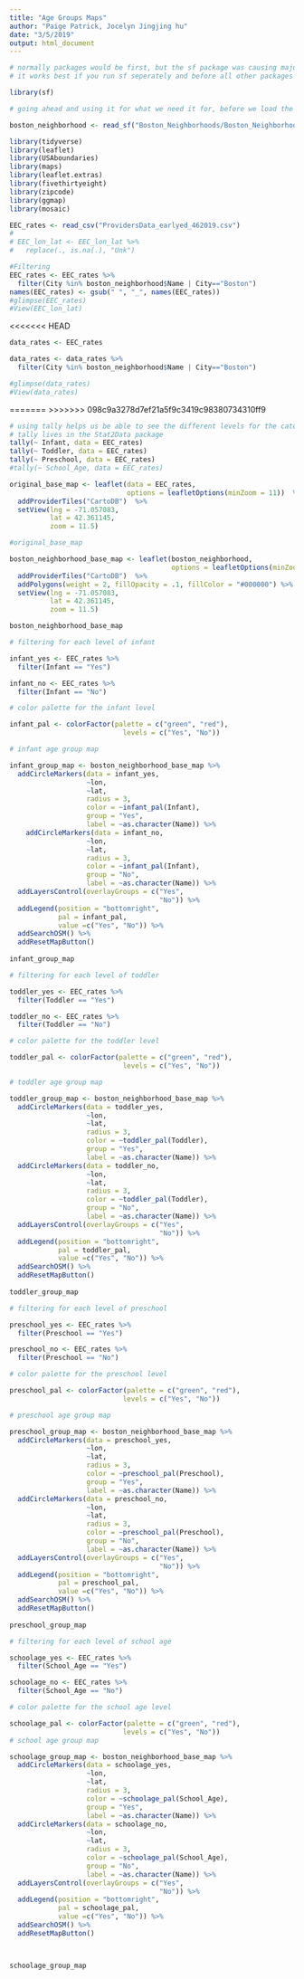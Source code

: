 ```yaml
---
title: "Age Groups Maps"
author: "Paige Patrick, Jocelyn Jingjing hu"
date: "3/5/2019"
output: html_document
---
```


```r
# normally packages would be first, but the sf package was causing major problems with the other functions
# it works best if you run sf seperately and before all other packages

library(sf)

# going ahead and using it for what we need it for, before we load the other packages, again to make things easier

boston_neighborhood <- read_sf("Boston_Neighborhoods/Boston_Neighborhoods.shp")
```

```r
library(tidyverse)
library(leaflet)
library(USAboundaries)
library(maps)
library(leaflet.extras)
library(fivethirtyeight)
library(zipcode)
library(ggmap)
library(mosaic)
```

```r
EEC_rates <- read_csv("ProvidersData_earlyed_462019.csv")
# 
# EEC_lon_lat <- EEC_lon_lat %>% 
#   replace(., is.na(.), "Unk")

#Filtering
EEC_rates <- EEC_rates %>%
  filter(City %in% boston_neighborhood$Name | City=="Boston")
names(EEC_rates) <- gsub(" ", "_", names(EEC_rates))
#glimpse(EEC_rates)
#View(EEC_lon_lat)
```

<<<<<<< HEAD
```r
data_rates <- EEC_rates

data_rates <- data_rates %>%
  filter(City %in% boston_neighborhood$Name | City=="Boston")

#glimpse(data_rates)
#View(data_rates)
```
=======
>>>>>>> 098c9a3278d7ef21a5f9c3419c98380734310ff9

```r
# using tally helps us be able to see the different levels for the categorical variables, which is helpful for map building
# tally lives in the Stat2Data package
tally(~ Infant, data = EEC_rates)
tally(~ Toddler, data = EEC_rates)
tally(~ Preschool, data = EEC_rates)
#tally(~ School_Age, data = EEC_rates)
```


```r
original_base_map <- leaflet(data = EEC_rates, 
                             options = leafletOptions(minZoom = 11))  %>% 
  addProviderTiles("CartoDB")  %>% 
  setView(lng = -71.057083, 
          lat = 42.361145, 
          zoom = 11.5)

#original_base_map
```


```r
boston_neighborhood_base_map <- leaflet(boston_neighborhood,
                                        options = leafletOptions(minZoom = 11))  %>%
  addProviderTiles("CartoDB")  %>%
  addPolygons(weight = 2, fillOpacity = .1, fillColor = "#000000") %>%
  setView(lng = -71.057083, 
          lat = 42.361145, 
          zoom = 11.5)

boston_neighborhood_base_map
```

```r

# filtering for each level of infant

infant_yes <- EEC_rates %>%
  filter(Infant == "Yes")

infant_no <- EEC_rates %>%
  filter(Infant == "No")

# color palette for the infant level

infant_pal <- colorFactor(palette = c("green", "red"),
                            levels = c("Yes", "No"))

# infant age group map

infant_group_map <- boston_neighborhood_base_map %>%  
  addCircleMarkers(data = infant_yes,
                   ~lon,
                   ~lat,
                   radius = 3,
                   color = ~infant_pal(Infant),
                   group = "Yes",
                   label = ~as.character(Name)) %>%
    addCircleMarkers(data = infant_no,
                   ~lon,
                   ~lat,
                   radius = 3,
                   color = ~infant_pal(Infant),
                   group = "No",
                   label = ~as.character(Name)) %>%
  addLayersControl(overlayGroups = c("Yes",
                                     "No")) %>%
  addLegend(position = "bottomright",
            pal = infant_pal,
            value =c("Yes", "No")) %>%
  addSearchOSM() %>%
  addResetMapButton()
  
infant_group_map
```




```r
# filtering for each level of toddler

toddler_yes <- EEC_rates %>%
  filter(Toddler == "Yes")

toddler_no <- EEC_rates %>%
  filter(Toddler == "No")

# color palette for the toddler level

toddler_pal <- colorFactor(palette = c("green", "red"),
                            levels = c("Yes", "No"))

# toddler age group map

toddler_group_map <- boston_neighborhood_base_map %>%  
  addCircleMarkers(data = toddler_yes,
                   ~lon,
                   ~lat,
                   radius = 3,
                   color = ~toddler_pal(Toddler),
                   group = "Yes",
                   label = ~as.character(Name)) %>%
  addCircleMarkers(data = toddler_no,
                   ~lon,
                   ~lat,
                   radius = 3,
                   color = ~toddler_pal(Toddler),
                   group = "No",
                   label = ~as.character(Name)) %>%
  addLayersControl(overlayGroups = c("Yes",
                                     "No")) %>%
  addLegend(position = "bottomright",
            pal = toddler_pal,
            value =c("Yes", "No")) %>%
  addSearchOSM() %>%
  addResetMapButton()
  
toddler_group_map

```

```r
# filtering for each level of preschool 

preschool_yes <- EEC_rates %>%
  filter(Preschool == "Yes")

preschool_no <- EEC_rates %>%
  filter(Preschool == "No")

# color palette for the preschool level

preschool_pal <- colorFactor(palette = c("green", "red"),
                            levels = c("Yes", "No"))

# preschool age group map

preschool_group_map <- boston_neighborhood_base_map %>%  
  addCircleMarkers(data = preschool_yes,
                   ~lon,
                   ~lat,
                   radius = 3,
                   color = ~preschool_pal(Preschool),
                   group = "Yes",
                   label = ~as.character(Name)) %>%
  addCircleMarkers(data = preschool_no,
                   ~lon,
                   ~lat,
                   radius = 3,
                   color = ~preschool_pal(Preschool),
                   group = "No",
                   label = ~as.character(Name)) %>%
  addLayersControl(overlayGroups = c("Yes",
                                     "No")) %>%
  addLegend(position = "bottomright",
            pal = preschool_pal,
            value =c("Yes", "No")) %>%
  addSearchOSM() %>%
  addResetMapButton()
  
preschool_group_map

```

```r
# filtering for each level of school age

schoolage_yes <- EEC_rates %>%
  filter(School_Age == "Yes")

schoolage_no <- EEC_rates %>%
  filter(School_Age == "No")

# color palette for the school age level

schoolage_pal <- colorFactor(palette = c("green", "red"),
                            levels = c("Yes", "No"))
# school age group map

schoolage_group_map <- boston_neighborhood_base_map %>%
  addCircleMarkers(data = schoolage_yes,
                   ~lon,
                   ~lat,
                   radius = 3,
                   color = ~schoolage_pal(School_Age),
                   group = "Yes",
                   label = ~as.character(Name)) %>%
  addCircleMarkers(data = schoolage_no,
                   ~lon,
                   ~lat,
                   radius = 3,
                   color = ~schoolage_pal(School_Age),
                   group = "No",
                   label = ~as.character(Name)) %>%
  addLayersControl(overlayGroups = c("Yes",
                                     "No")) %>%
  addLegend(position = "bottomright",
            pal = schoolage_pal,
            value =c("Yes", "No")) %>%
  addSearchOSM() %>%
  addResetMapButton()



schoolage_group_map


```





